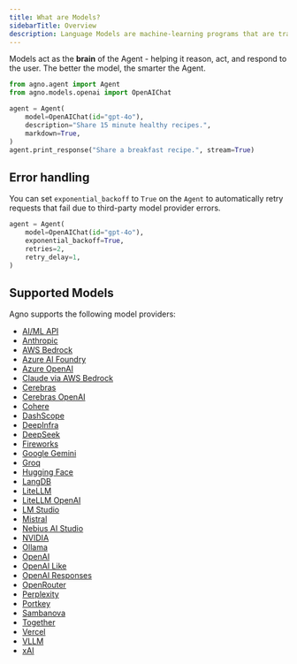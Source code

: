 ```yaml
---
title: What are Models?
sidebarTitle: Overview
description: Language Models are machine-learning programs that are trained to understand natural language and code.
---
```


Models act as the **brain** of the Agent - helping it reason, act, and respond to the user. The better the model, the smarter the Agent.

```python
from agno.agent import Agent
from agno.models.openai import OpenAIChat

agent = Agent(
    model=OpenAIChat(id="gpt-4o"),
    description="Share 15 minute healthy recipes.",
    markdown=True,
)
agent.print_response("Share a breakfast recipe.", stream=True)
```

## Error handling

You can set `exponential_backoff` to `True` on the `Agent` to automatically retry requests that fail due to third-party model provider errors.

```python
agent = Agent(
    model=OpenAIChat(id="gpt-4o"),
    exponential_backoff=True,
    retries=2,
    retry_delay=1,
)
```

## Supported Models

Agno supports the following model providers:

- [AI/ML API](/docs/documentation/models/aimlapi)
- [Anthropic](/docs/documentation/models/anthropic)
- [AWS Bedrock](/docs/documentation/models/aws-bedrock)
- [Azure AI Foundry](/docs/documentation/models/azure-ai-foundry)
- [Azure OpenAI](/docs/documentation/models/azure-openai)
- [Claude via AWS Bedrock](/docs/documentation/models/aws-claude)
- [Cerebras](/docs/documentation/models/cerebras)
- [Cerebras OpenAI](/docs/documentation/models/cerebras_openai)
- [Cohere](/docs/documentation/models/cohere)
- [DashScope](/docs/documentation/models/dashscope)
- [DeepInfra](/docs/documentation/models/deepinfra)
- [DeepSeek](/docs/documentation/models/deepseek)
- [Fireworks](/docs/documentation/models/fireworks)
- [Google Gemini](/docs/documentation/models/google)
- [Groq](/docs/documentation/models/groq)
- [Hugging Face](/docs/documentation/models/huggingface)
- [LangDB](/docs/documentation/models/langdb)
- [LiteLLM](/docs/documentation/models/litellm)
- [LiteLLM OpenAI](/docs/documentation/models/litellm_openai)
- [LM Studio](/docs/documentation/models/lmstudio)
- [Mistral](/docs/documentation/models/mistral)
- [Nebius AI Studio](/docs/documentation/models/nebius)
- [NVIDIA](/docs/documentation/models/nvidia)
- [Ollama](/docs/documentation/models/ollama)
- [OpenAI](/docs/documentation/models/openai)
- [OpenAI Like](/docs/documentation/models/openai-like)
- [OpenAI Responses](/docs/documentation/models/openai-responses)
- [OpenRouter](/docs/documentation/models/openrouter)
- [Perplexity](/docs/documentation/models/perplexity)
- [Portkey](/docs/documentation/models/portkey)
- [Sambanova](/docs/documentation/models/sambanova)
- [Together](/docs/documentation/models/together)
- [Vercel](/docs/documentation/models/vercel)
- [VLLM](/docs/documentation/models/vllm)
- [xAI](/docs/documentation/models/xai)
